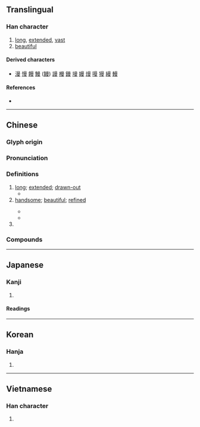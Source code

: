 {{character info}}
==Translingual==

===Han character===
{{Han char|rn=73|rad=曰|as=07|sn=11|four=60407|canj=AWLE|ids=⿳⺜罒又}}

# [[long]], [[extended]], [[vast]]
# [[beautiful]]

====Derived characters====
* [[漫]] [[慢]] [[饅]] [[鰻]] ([[鳗]]) [[謾]] [[槾]] [[鏝]] [[墁]] [[嫚]] [[熳]] [[𠼦]] [[獌]] [[縵]] [[䡬]]

====References====
* {{Han ref|kx=0503.020|dkj=14298|dj=0876.040|hdz=10399.150|uh=66FC|ud=26364|bh=B0D2|bd=45266}}

----

==Chinese==
{{zh-forms}}

===Glyph origin===
{{Han etym}}

===Pronunciation===
{{zh-pron
|m=màn
|c=maan6
|mn=bān/qz,xm,zz:boān
|mn-t=bhuang6/bhuêng6/mang6
|mn-t_note=bhuang6 - Shantou; bhuêng6 - Chaozhou; mang6 - literary, used in {{zh-l|*曼谷}}
|mc=y
|oc=y
|ma=
|cat=a
}}

===Definitions===
{{zh-hanzi}}

# [[long]]; [[extended]]; [[drawn-out]]
#* {{zh-x|韓 ^娥 因 曼-聲 哀哭，一 里 老幼 悲愁 垂-涕 相對，三日 不 食。|Han E, full of hurt, thus cried out in '''long''' wailing songs, and people of the neighbourhood found themselves sad, desolate, and full of tears, and for three days they were unable to eat.|ref=Liezi}}
# [[handsome]]; [[beautiful]]; [[refined]]
#: {{zh-x|曼妙|graceful; beautiful}}
#* {{zh-x|曼 理 皓 齒，說{yuè} 情 而 捐 精。|The beauty having '''delicate''' skin and pretty white teeth pleases feeling but exhausts energy.|ref=Hanfeizi}}
#* {{zh-x|今 雖 欲 自 雕琢，曼 辭 以 自-飾，無益 於 俗，不-信，適 足 取 辱 耳。|Now although I might try to add glory and fame to myself, or with '''fine''' words seek to excuse my error, it would have no effect on the vulgar. I would not be believed, but would only take upon myself further shame.|CL|ref=1st century {{BCE}}, {{w|Sima Qian}}, ''Letter to Ren An''. Translated by {{w|Burton Watson}}.}}
# {{surname|zh}}

===Compounds===
{{zh-der|布希曼|安曼|土庫曼|曼妙|曼荼羅|曼延|曼暖|曼羨|曼儂|曼徹斯特|曼麗|曼睩|曼靡|曼波|曼衍|曼壽|曼聲|曼陀林|曼辭|曼澤|曼哈坦島|曼陀羅|柔曼|曼荊|曼鬋|曼谷|阿利曼|靡曼|輕歌曼舞|羅曼蒂克|阿曼|諾曼第|羅曼史|諾曼人|莫曼斯克|曼珠沙華|加里曼丹|祁曼塔格|寶天曼|喀勒塔吐格曼|吐曼塔勒|艾西曼|拜什吐格曼}}

----

==Japanese==

===Kanji===
{{ja-kanji|grade=|rs=曰07}}

# {{rfdef|ja|sort=曰07}}

====Readings====
{{ja-readings
|goon=まん, もん
|kanon=ばん
|kun=なが-い, ひ-く, ひろ-い
}}

----

==Korean==

===Hanja===
{{ko-hanja|hangeul=만|eumhun=|rv=man|mr=man|y=man}}

# {{rfdef|ko|sort=曰07}}

----

==Vietnamese==

===Han character===
{{vi-readings|reading=man, mạn|rs=曰07}}

# {{rfdef|vi|sort=曰07}}